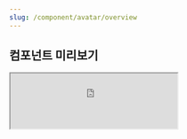 ```yaml
---
slug: /component/avatar/overview
---
```


## 컴포넌트 미리보기

<Iframe
  src="https://sprout-storybook.vercel.app/iframe.html?args=&id=components-avatar--basic&viewMode=story"
  height="100px"
/>

![image coming soon](../../overviewImageComingSoon.png)
